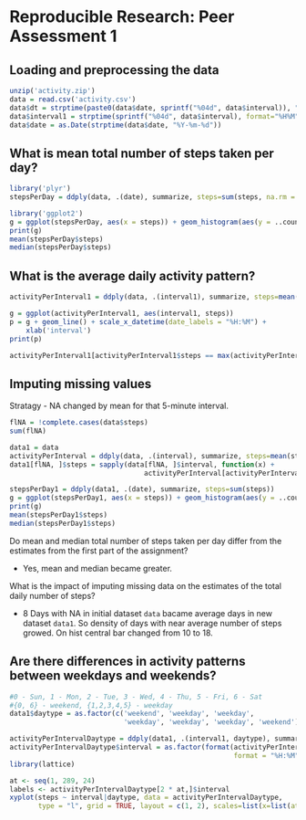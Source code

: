 Reproducible Research: Peer Assessment 1
========================================

## Loading and preprocessing the data
```r
unzip('activity.zip')
data = read.csv('activity.csv')
data$dt = strptime(paste0(data$date, sprintf("%04d", data$interval)), "%Y-%m-%d %H%M")
data$interval1 = strptime(sprintf("%04d", data$interval), format="%H%M", tz="UTC")
data$date = as.Date(strptime(data$date, "%Y-%m-%d"))
```

## What is mean total number of steps taken per day?
```r
library('plyr')
stepsPerDay = ddply(data, .(date), summarize, steps=sum(steps, na.rm = T))

library('ggplot2')
g = ggplot(stepsPerDay, aes(x = steps)) + geom_histogram(aes(y = ..count..), binwidth = 1000)
print(g)
mean(stepsPerDay$steps)
median(stepsPerDay$steps)
```


## What is the average daily activity pattern?
```r

activityPerInterval1 = ddply(data, .(interval1), summarize, steps=mean(steps, na.rm = T))

g = ggplot(activityPerInterval1, aes(interval1, steps))
p = g + geom_line() + scale_x_datetime(date_labels = "%H:%M") +
    xlab('interval')
print(p)

activityPerInterval1[activityPerInterval1$steps == max(activityPerInterval1$steps),]

```


## Imputing missing values

Stratagy - NA changed by mean for that 5-minute interval.

```r
flNA = !complete.cases(data$steps)
sum(flNA)

data1 = data
activityPerInterval = ddply(data, .(interval), summarize, steps=mean(steps, na.rm = T))
data1[flNA, ]$steps = sapply(data[flNA, ]$interval, function(x) +
                                 activityPerInterval[activityPerInterval$interval == x,]$steps)

stepsPerDay1 = ddply(data1, .(date), summarize, steps=sum(steps))
g = ggplot(stepsPerDay1, aes(x = steps)) + geom_histogram(aes(y = ..count..), binwidth = 1000)
print(g)
mean(stepsPerDay1$steps)
median(stepsPerDay1$steps)

```
Do mean and median total number of steps taken per day differ from the estimates from the first part of the assignment? 

- Yes, mean and median became greater.

What is the impact of imputing missing data on the estimates of the total daily number of steps?

- 8 Days with NA in initial dataset `data` bacame average days in new dataset `data1`.
  So density of days with near average number of steps growed. On hist central bar changed from 10 to 18.

## Are there differences in activity patterns between weekdays and weekends?
```r

#0 - Sun, 1 - Mon, 2 - Tue, 3 - Wed, 4 - Thu, 5 - Fri, 6 - Sat
#{0, 6} - weekend, {1,2,3,4,5} - weekday
data1$daytype = as.factor(c('weekend', 'weekday', 'weekday', 
                            'weekday', 'weekday', 'weekday', 'weekend')[data1$dt$wday + 1])

activityPerIntervalDaytype = ddply(data1, .(interval1, daytype), summarize, steps=mean(steps, na.rm = T))
activityPerIntervalDaytype$interval = as.factor(format(activityPerIntervalDaytype$interval1,
                                                       format = "%H:%M"))
library(lattice)

at <- seq(1, 289, 24)
labels <- activityPerIntervalDaytype[2 * at,]$interval
xyplot(steps ~ interval|daytype, data = activityPerIntervalDaytype, 
       type = "l", grid = TRUE, layout = c(1, 2), scales=list(x=list(at=at, labels=labels)))
```



